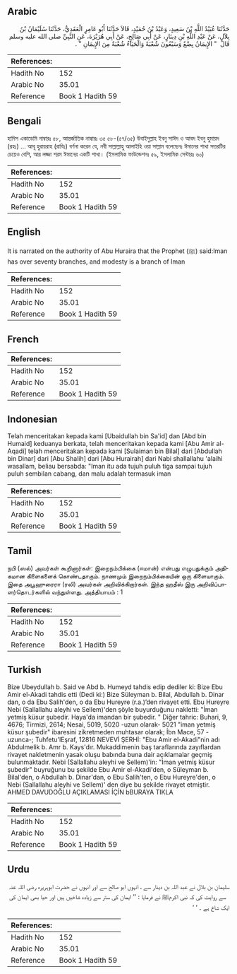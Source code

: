 ## Arabic


<div dir="rtl" lang="ar" style={{fontSize:'larger',backgroundColor:'#f8f9fa',padding:20}}>
حَدَّثَنَا عُبَيْدُ اللَّهِ بْنُ سَعِيدٍ، وَعَبْدُ بْنُ حُمَيْدٍ، قَالاَ حَدَّثَنَا أَبُو عَامِرٍ الْعَقَدِيُّ، حَدَّثَنَا سُلَيْمَانُ بْنُ بِلاَلٍ، عَنْ عَبْدِ اللَّهِ بْنِ دِينَارٍ، عَنْ أَبِي صَالِحٍ، عَنْ أَبِي هُرَيْرَةَ، عَنِ النَّبِيِّ صلى الله عليه وسلم قَالَ ‏ "‏ الإِيمَانُ بِضْعٌ وَسَبْعُونَ شُعْبَةً وَالْحَيَاءُ شُعْبَةٌ مِنَ الإِيمَانِ ‏"‏ ‏.‏
</div>
<div style={{backgroundColor:'#f8f9fa',padding:20, marginBottom: 10}}><table> <thead> <tr> <th>References:</th> <th></th> </tr> </thead> <tbody><tr><td>Hadith No</td><td>152</td></tr><tr><td>Arabic No</td><td>35.01</td></tr><tr><td>Reference</td><td>Book 1 Hadith 59</td></tr></tbody></table></div>

## Bengali


<div dir="ltr" lang="bn" style={{fontSize:'larger',backgroundColor:'#f8f9fa',padding:20}}>
হাদিস একাডেমি নাম্বারঃ ৫৮, আন্তর্জাতিক নাম্বারঃ ৩৫ ৫৮-(৫৭/৩৫) উবাইদুল্লাহ ইবনু সাঈদ ও আবদ ইবনু হুমায়দ (রহঃ) ... আবূ হুরায়রাহ (রাযিঃ) বর্ণনা করেন যে, নবী সাল্লাল্লাহু আলাইহি ওয়া সাল্লাম বলেছেনঃ ঈমানের শাখা সত্তরটির চেয়েও বেশি, আর লজ্জা শরম ঈমানের একটি শাখা। (ইসলামিক ফাউন্ডেশনঃ ৫৯, ইসলামিক সেন্টারঃ ৬০)
</div>
<div style={{backgroundColor:'#f8f9fa',padding:20, marginBottom: 10}}><table> <thead> <tr> <th>References:</th> <th></th> </tr> </thead> <tbody><tr><td>Hadith No</td><td>152</td></tr><tr><td>Arabic No</td><td>35.01</td></tr><tr><td>Reference</td><td>Book 1 Hadith 59</td></tr></tbody></table></div>

## English


<div dir="ltr" lang="en" style={{fontSize:'larger',backgroundColor:'#f8f9fa',padding:20}}>
It is narrated on the authority of Abu Huraira that the Prophet (ﷺ) said:Iman has over seventy branches, and modesty is a branch of Iman
</div>
<div style={{backgroundColor:'#f8f9fa',padding:20, marginBottom: 10}}><table> <thead> <tr> <th>References:</th> <th></th> </tr> </thead> <tbody><tr><td>Hadith No</td><td>152</td></tr><tr><td>Arabic No</td><td>35.01</td></tr><tr><td>Reference</td><td>Book 1 Hadith 59</td></tr></tbody></table></div>

## French


<div dir="ltr" lang="fr" style={{fontSize:'larger',backgroundColor:'#f8f9fa',padding:20}}>

</div>
<div style={{backgroundColor:'#f8f9fa',padding:20, marginBottom: 10}}><table> <thead> <tr> <th>References:</th> <th></th> </tr> </thead> <tbody><tr><td>Hadith No</td><td>152</td></tr><tr><td>Arabic No</td><td>35.01</td></tr><tr><td>Reference</td><td>Book 1 Hadith 59</td></tr></tbody></table></div>

## Indonesian


<div dir="ltr" lang="id" style={{fontSize:'larger',backgroundColor:'#f8f9fa',padding:20}}>
Telah menceritakan kepada kami [Ubaidullah bin Sa'id] dan [Abd bin Humaid] keduanya berkata, telah menceritakan kepada kami [Abu Amir al-Aqadi] telah menceritakan kepada kami [Sulaiman bin Bilal] dari [Abdullah bin Dinar] dari [Abu Shalih] dari [Abu Hurairah] dari Nabi shallallahu 'alaihi wasallam, beliau bersabda: "Iman itu ada tujuh puluh tiga sampai tujuh puluh sembilan cabang, dan malu adalah termasuk iman
</div>
<div style={{backgroundColor:'#f8f9fa',padding:20, marginBottom: 10}}><table> <thead> <tr> <th>References:</th> <th></th> </tr> </thead> <tbody><tr><td>Hadith No</td><td>152</td></tr><tr><td>Arabic No</td><td>35.01</td></tr><tr><td>Reference</td><td>Book 1 Hadith 59</td></tr></tbody></table></div>

## Tamil


<div dir="ltr" lang="ta" style={{fontSize:'larger',backgroundColor:'#f8f9fa',padding:20}}>
நபி (ஸல்) அவர்கள் கூறினார்கள்: இறைநம்பிக்கை (ஈமான்) என்பது எழுபதுக்கும் அதிகமான கிளைகளைக் கொண்டதாகும். நாணமும் இறைநம்பிக்கையின் ஒரு கிளையாகும். இதை அபூஹுரைரா (ரலி) அவர்கள் அறிவிக்கிறார்கள். இந்த ஹதீஸ் இரு அறிவிப்பாளர்தொடர்களில் வந்துள்ளது. அத்தியாயம் : 1
</div>
<div style={{backgroundColor:'#f8f9fa',padding:20, marginBottom: 10}}><table> <thead> <tr> <th>References:</th> <th></th> </tr> </thead> <tbody><tr><td>Hadith No</td><td>152</td></tr><tr><td>Arabic No</td><td>35.01</td></tr><tr><td>Reference</td><td>Book 1 Hadith 59</td></tr></tbody></table></div>

## Turkish


<div dir="ltr" lang="tr" style={{fontSize:'larger',backgroundColor:'#f8f9fa',padding:20}}>
Bize Ubeydullah b. Said ve Abd b. Humeyd tahdis edip dediler ki: Bize Ebu Amir el-Akadi tahdis etti (Dedi ki:) Bize Süleyman b. Bilal, Abdullah b. Dinar dan, o da Ebu Salih'den, o da Ebu Hureyre (r.a.)’den rivayet etti. Ebu Hureyre Nebi (Sallallahu aleyhi ve Sellem)'den şöyle buyurduğunu nakletti: "İman yetmiş küsur şubedir. Haya'da imandan bir şubedir. " Diğer tahric: Buhari, 9, 4676; Tirmizi, 2614; Nesai, 5019, 5020 -uzun olarak- 5021 "iman yetmiş küsur şubedir" ibaresini zikretmeden muhtasar olarak; İbn Mace, 57 -uzunca-; Tuhfetu'lEşraf, 12816 NEVEVİ ŞERHİ: "Ebu Amir el-Akadi"nin adı Abdulmelik b. Amr b. Kays'dır. Mukaddimenin baş taraflarında zayıflardan rivayet nakletmenin yasak oluşu babında buna dair açıklamalar geçmiş bulunmaktadır. Nebi (Sallallahu aleyhi ve Sellem)'in: "İman yetmiş küsur şubedir" buyruğunu bu şekilde Ebu Amir el-Akadi'den, o Süleyman b. Bilal'den, o Abdullah b. Dinar'dan, o Ebu Salih'ten, o Ebu Hureyre'den, o Nebi (Sallallahu aleyhi ve Sellem)' den diye bu şekilde rivayet etmiştir. AHMED DAVUDOĞLU AÇIKLAMASI İÇİN bBURAYA TIKLA
</div>
<div style={{backgroundColor:'#f8f9fa',padding:20, marginBottom: 10}}><table> <thead> <tr> <th>References:</th> <th></th> </tr> </thead> <tbody><tr><td>Hadith No</td><td>152</td></tr><tr><td>Arabic No</td><td>35.01</td></tr><tr><td>Reference</td><td>Book 1 Hadith 59</td></tr></tbody></table></div>

## Urdu


<div dir="rtl" lang="ur" style={{fontSize:'larger',backgroundColor:'#f8f9fa',padding:20}}>
سلیمان بن بلال نے عبد اللہ بن دینار سے ، انہوں ابو صالح سے اور انہوں نے حضرت ابوہریرہ ‌رضی ‌اللہ ‌عنہ ‌ ‌ سے روایت کی کہ نبی اکرمﷺ نے فرمایا : ’’ ایمان کی ستر سے زیادہ شاخیں ہیں اور حیا بھی ایمان کی ایک شاخ ہے ۔ ‘ ‘
</div>
<div style={{backgroundColor:'#f8f9fa',padding:20, marginBottom: 10}}><table> <thead> <tr> <th>References:</th> <th></th> </tr> </thead> <tbody><tr><td>Hadith No</td><td>152</td></tr><tr><td>Arabic No</td><td>35.01</td></tr><tr><td>Reference</td><td>Book 1 Hadith 59</td></tr></tbody></table></div>